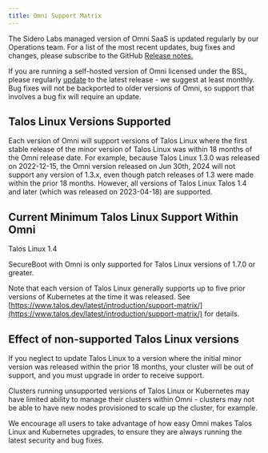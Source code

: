 ```yaml
---
title: Omni Support Matrix
---
```

The Sidero Labs managed version of Omni SaaS is updated regularly by our Operations team. For a list of the most recent updates, bug fixes and changes, please subscribe to the GitHub [Release notes.](https://github.com/siderolabs/omni/releases)

If you are running a self-hosted version of Omni licensed under the BSL, please regularly [update](../cluster-management/upgrading-clusters) to the latest release - we suggest at least monthly. Bug fixes will not be backported to older versions of Omni, so support that involves a bug fix will require an update.

## Talos Linux Versions Supported

Each version of Omni will support versions of Talos Linux where the first stable release of the minor version of Talos Linux was within 18 months of the Omni release date. For example, because Talos Linux 1.3.0 was released on 2022-12-15, the Omni version released on Jun 30th, 2024 will not support any version of 1.3.x, even though patch releases of 1.3 were made within the prior 18 months. However, all versions of Talos Linux Talos 1.4 and later (which was released on 2023-04-18) are supported.

## Current Minimum Talos Linux Support Within Omni

Talos Linux 1.4

<Info>
SecureBoot with Omni is only supported for Talos Linux versions of 1.7.0 or greater.
</Info>

Note that each version of Talos Linux generally supports up to five prior versions of Kubernetes at the time it was released. See [https://www.talos.dev/latest/introduction/support-matrix/](https://www.talos.dev/latest/introduction/support-matrix/) for details.

## Effect of non-supported Talos Linux versions

If you neglect to update Talos Linux to a version where the initial minor version was released within the prior 18 months, your cluster will be out of support, and you must upgrade in order to receive support.

Clusters running unsupported versions of Talos Linux or Kubernetes may have limited ability to manage their clusters within Omni - clusters may not be able to have new nodes provisioned to scale up the cluster, for example.

We encourage all users to take advantage of how easy Omni makes Talos Linux and Kubernetes upgrades, to ensure they are always running the latest security and bug fixes.